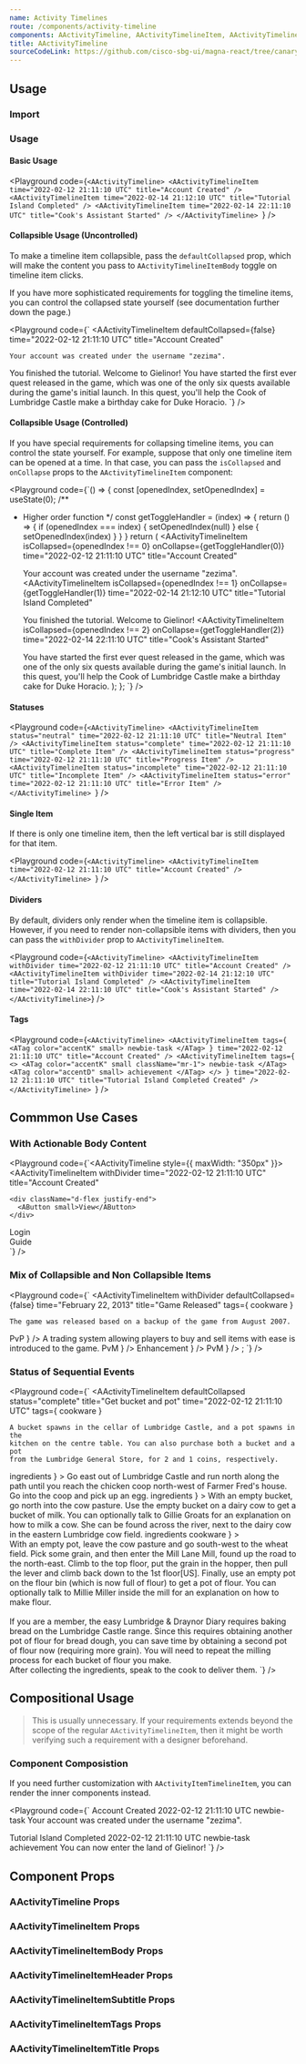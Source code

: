 ```yaml
---
name: Activity Timelines
route: /components/activity-timeline
components: AActivityTimeline, AActivityTimelineItem, AActivityTimelineItemHeader, AActivityTimelineItemBody, AActivityTimelineItemTitle, AActivityTimelineItemSubtitle
title: AActivityTimeline
sourceCodeLink: https://github.com/cisco-sbg-ui/magna-react/tree/canary/framework/components/AActivityTimeline
---
```


## Usage

### Import

<ComponentImport components="AActivityTimeline, AActivityTimelineItem, AActivityTimelineItemBody, AActivityTimelineItemTitle, AActivityTimelineItemSubtitle" />

### Usage

#### Basic Usage

<Playground
  code={`<AActivityTimeline>
  <AActivityTimelineItem
    time="2022-02-12 21:11:10 UTC"
    title="Account Created"
  />
  <AActivityTimelineItem
    time="2022-02-14 21:12:10 UTC"
    title="Tutorial Island Completed"
  />
  <AActivityTimelineItem
    time="2022-02-14 22:11:10 UTC"
    title="Cook's Assistant Started"
  />
</AActivityTimeline>
`}
/>

#### Collapsible Usage (Uncontrolled)

To make a timeline item collapsible, pass the `defaultCollapsed` prop, which will make the content you pass to `AActivityTimelineItemBody` toggle on timeline item clicks.

If you have more sophisticated requirements for toggling the timeline items, you can control the collapsed state yourself (see documentation further down the page.)

<Playground
  code={`<AActivityTimeline>
  <AActivityTimelineItem
    defaultCollapsed={false}
    time="2022-02-12 21:11:10 UTC"
    title="Account Created"
  >
    Your account was created under the username "zezima".
  </AActivityTimelineItem>
  <AActivityTimelineItem
    defaultCollapsed
    time="2022-02-14 21:12:10 UTC"
    title="Tutorial Island Completed"
  >
    You finished the tutorial. Welcome to Gielinor!
  </AActivityTimelineItem>
  <AActivityTimelineItem
    defaultCollapsed
    time="2022-02-14 22:11:10 UTC"
    title="Cook's Assistant Started"
  >
    You have started the first ever quest released in the game, which was one of
    the only six quests available during the game's initial launch. In this
    quest, you'll help the Cook of Lumbridge Castle make a birthday cake for
    Duke Horacio.
  </AActivityTimelineItem>
</AActivityTimeline>
`}
/>

#### Collapsible Usage (Controlled)

If you have special requirements for collapsing timeline items, you can control the state yourself. For example, suppose that only one timeline item can be opened at a time. In that case, you can pass the `isCollapsed` and `onCollapse` props to the `AActivityTimelineItem` component:

<Playground
  code={`() => {
  const [openedIndex, setOpenedIndex] = useState(0);
  /**
   * Higher order function
   */
  const getToggleHandler = (index) => {
    return () => {
      if (openedIndex === index) {
        setOpenedIndex(null)
      } else {
        setOpenedIndex(index)
      }
    }
  }
  return (
    <AActivityTimeline>
      <AActivityTimelineItem
        isCollapsed={openedIndex !== 0}
        onCollapse={getToggleHandler(0)}
        time="2022-02-12 21:11:10 UTC"
        title="Account Created"
      >
        Your account was created under the username "zezima".
      </AActivityTimelineItem>
      <AActivityTimelineItem
        isCollapsed={openedIndex !== 1}
        onCollapse={getToggleHandler(1)}
        time="2022-02-14 21:12:10 UTC"
        title="Tutorial Island Completed"
      >
        You finished the tutorial. Welcome to Gielinor!
      </AActivityTimelineItem>
      <AActivityTimelineItem
        isCollapsed={openedIndex !== 2}
        onCollapse={getToggleHandler(2)}
        time="2022-02-14 22:11:10 UTC"
        title="Cook's Assistant Started"
      >
        You have started the first ever quest released in the game, which was
        one of the only six quests available during the game's initial launch.
        In this quest, you'll help the Cook of Lumbridge Castle make a birthday
        cake for Duke Horacio.
      </AActivityTimelineItem>
    </AActivityTimeline>
  );
};
`}
/>

#### Statuses

<Playground
  code={`<AActivityTimeline>
  <AActivityTimelineItem
    status="neutral"
    time="2022-02-12 21:11:10 UTC"
    title="Neutral Item"
  />
  <AActivityTimelineItem
    status="complete"
    time="2022-02-12 21:11:10 UTC"
    title="Complete Item"
  />
  <AActivityTimelineItem
    status="progress"
    time="2022-02-12 21:11:10 UTC"
    title="Progress Item"
  />
  <AActivityTimelineItem
    status="incomplete"
    time="2022-02-12 21:11:10 UTC"
    title="Incomplete Item"
  />
  <AActivityTimelineItem
    status="error"
    time="2022-02-12 21:11:10 UTC"
    title="Error Item"
  />
</AActivityTimeline>
`}
/>

#### Single Item

If there is only one timeline item, then the left vertical bar is still displayed for that item.

<Playground
  code={`<AActivityTimeline>
  <AActivityTimelineItem
    time="2022-02-12 21:11:10 UTC"
    title="Account Created"
  />
</AActivityTimeline>
`}
/>

#### Dividers

By default, dividers only render when the timeline item is collapsible. However, if you need to render non-collapsible items with dividers, then you can pass the `withDivider` prop to `AActivityTimelineItem`.

<Playground
  code={`<AActivityTimeline>
  <AActivityTimelineItem
    withDivider
    time="2022-02-12 21:11:10 UTC"
    title="Account Created"
  />
  <AActivityTimelineItem
    withDivider
    time="2022-02-14 21:12:10 UTC"
    title="Tutorial Island Completed"
  />
  <AActivityTimelineItem
    time="2022-02-14 22:11:10 UTC"
    title="Cook's Assistant Started"
  />
</AActivityTimeline>`}
/>

#### Tags

<Playground
  code={`<AActivityTimeline>
  <AActivityTimelineItem
    tags={
      <ATag color="accentK" small>
        newbie-task
      </ATag>
    }
    time="2022-02-12 21:11:10 UTC"
    title="Account Created"
  />
  <AActivityTimelineItem
    tags={
      <>
        <ATag color="accentK" small className="mr-1">
          newbie-task
        </ATag>
        <ATag color="accentD" small>
          achievement
        </ATag>
      </>
    }
    time="2022-02-12 21:11:10 UTC"
    title="Tutorial Island Completed Created"
  />
</AActivityTimeline>
`}
/>

## Commmon Use Cases

### With Actionable Body Content

<Playground
  code={`<AActivityTimeline style={{ maxWidth: "350px" }}>
  <AActivityTimelineItem
    withDivider
    time="2022-02-12 21:11:10 UTC"
    title="Account Created"
  >
    <div className="d-flex justify-end">
      <AButton small>View</AButton>
    </div>
  </AActivityTimelineItem>
  <AActivityTimelineItem
    withDivider
    time="2022-02-14 21:12:10 UTC"
    title="Tutorial island completed"
  >
    <div className="d-flex justify-end">
      <AButton small>Login</AButton>
    </div>
  </AActivityTimelineItem>
  <AActivityTimelineItem
    withDivider
    time="2022-02-12 21:11:10 UTC"
    title="Cook's Assistant Started"
  >
    <div className="d-flex justify-end">
      <AButton small>Guide</AButton>
    </div>
  </AActivityTimelineItem>
</AActivityTimeline>
`}
/>

### Mix of Collapsible and Non Collapsible Items

<Playground
  code={`<AActivityTimeline>
  <AActivityTimelineItem
    withDivider
    defaultCollapsed={false}
    time="February 22, 2013"
    title="Game Released"
    tags={
      <ATag color="accentI" small>
        cookware
      </ATag>
    }
  >
    The game was released based on a backup of the game from August 2007.
  </AActivityTimelineItem>
  <AActivityTimelineItem
    withDivider
    time="March 13, 2014"
    title="Wilderness is Rejuvenated"
    tags={
      <ATag color="accentE" small>
        PvP
      </ATag>
    }
  />
  <AActivityTimelineItem
    withDivider
    defaultCollapsed={false}
    time="February 26, 2015"
    title="Grand Exchange is Added"
  >
    A trading system allowing players to buy and sell items with ease is
    introduced to the game.
  </AActivityTimelineItem>
  <AActivityTimelineItem
    withDivider
    time="January 5, 2017"
    title="Chambers of Xeric is Released"
    tags={
      <ATag color="accentB" small>
        PvM
      </ATag>
    }
  />
  <AActivityTimelineItem
    withDivider
    time="October 30, 2018"
    title="Mobile Application is Released"
    tags={
      <ATag color="accentG" small>
        Enhancement
      </ATag>
    }
  />
  <AActivityTimelineItem
    withDivider
    time="June 7, 2018"
    title="Theatre of Blood Released"
    tags={
      <ATag color="accentB" small>
        PvM
      </ATag>
    }
  />
</AActivityTimeline>;
`}
/>

### Status of Sequential Events

<Playground
  code={`<AActivityTimeline>
  <AActivityTimelineItem
    defaultCollapsed
    status="complete"
    title="Get bucket and pot"
    time="2022-02-12 21:11:10 UTC"
    tags={
      <ATag color="accentI" small>
        cookware
      </ATag>
    }
  >
    A bucket spawns in the cellar of Lumbridge Castle, and a pot spawns in the
    kitchen on the centre table. You can also purchase both a bucket and a pot
    from the Lumbridge General Store, for 2 and 1 coins, respectively.
  </AActivityTimelineItem>
  <AActivityTimelineItem
    defaultCollapsed
    status="complete"
    time="2022-02-14 21:11:10 UTC"
    title="Get an egg"
    tags={
      <ATag color="accentE" small>
        ingredients
      </ATag>
    }
  >
    Go east out of Lumbridge Castle and run north along the path until you reach
    the chicken coop north-west of Farmer Fred's house. Go into the coop and
    pick up an egg.
  </AActivityTimelineItem>
  <AActivityTimelineItem
    defaultCollapsed
    status="complete"
    time="2022-02-14 21:11:10 UTC"
    title="Get a bucket of milk"
    tags={
      <ATag color="accentE" small>
        ingredients
      </ATag>
    }
  >
    With an empty bucket, go north into the cow pasture. Use the empty bucket on
    a dairy cow to get a bucket of milk. You can optionally talk to Gillie
    Groats for an explanation on how to milk a cow. She can be found across the
    river, next to the dairy cow in the eastern Lumbridge cow field.
  </AActivityTimelineItem>
  <AActivityTimelineItem
    defaultCollapsed
    status="progress"
    title="Get a Pot of Flour"
    tags={
      <>
        <ATag color="accentE" small className="m-1">
          ingredients
        </ATag>
        <ATag color="accentI" small>
          cookware
        </ATag>
      </>
    }
  >
    <div>
      With an empty pot, leave the cow pasture and go south-west to the wheat
      field. Pick some grain, and then enter the Mill Lane Mill, found up the
      road to the north-east. Climb to the top floor, put the grain in the
      hopper, then pull the lever and climb back down to the 1st floor[US].
      Finally, use an empty pot on the flour bin (which is now full of flour) to
      get a pot of flour. You can optionally talk to Millie Miller inside the
      mill for an explanation on how to make flour.
    </div>
    <br />
    <div>
      If you are a member, the easy Lumbridge & Draynor Diary requires baking
      bread on the Lumbridge Castle range. Since this requires obtaining another
      pot of flour for bread dough, you can save time by obtaining a second pot
      of flour now (requiring more grain). You will need to repeat the milling
      process for each bucket of flour you make.
    </div>
  </AActivityTimelineItem>
  <AActivityTimelineItem
    defaultCollapsed
    status="incomplete"
    title="Deliver the Ingredients"
  >
    After collecting the ingredients, speak to the cook to deliver them.
  </AActivityTimelineItem>
  <AActivityTimelineItem status="incomplete" title="Quest Copmlete" />
</AActivityTimeline>
`}
/>

## Compositional Usage

> This is usually unnecessary. If your requirements extends beyond the scope of the regular `AActivityTimelineItem`, then it might be worth verifying such a requirement with a designer beforehand.

### Component Composistion

If you need further customization with `AActivityItemTimelineItem`, you can render the inner components instead.

<Playground
  code={`<AActivityTimeline>
  <AActivityTimelineItemContainer defaultCollapsed status="complete">
    <AActivityTimelineItemHeader>
      <AActivityTimelineItemTitle>Account Created</AActivityTimelineItemTitle>
      <AActivityTimelineItemSubtitle>
        2022-02-12 21:11:10 UTC
      </AActivityTimelineItemSubtitle>
      <AActivityTimelineItemTags>
        <ATag color="accentK" small>
          newbie-task
        </ATag>
      </AActivityTimelineItemTags>
    </AActivityTimelineItemHeader>
    <AActivityTimelineItemBody>
      Your account was created under the username "zezima".
    </AActivityTimelineItemBody>
  </AActivityTimelineItemContainer>

  <AActivityTimelineItemContainer status="progress" defaultCollapsed>
    <AActivityTimelineItemHeader>
      <AActivityTimelineItemTitle>
        Tutorial Island Completed
      </AActivityTimelineItemTitle>
      <AActivityTimelineItemSubtitle>
        2022-02-12 21:11:10 UTC
      </AActivityTimelineItemSubtitle>
      <AActivityTimelineItemTags>
        <ATag color="accentK" small className="mr-1">
          newbie-task
        </ATag>
        <ATag color="accentD" small>
          achievement
        </ATag>
      </AActivityTimelineItemTags>
    </AActivityTimelineItemHeader>
    <AActivityTimelineItemBody>
      You can now enter the land of Gielinor!
    </AActivityTimelineItemBody>
  </AActivityTimelineItemContainer>
</AActivityTimeline>
`}
/>

## Component Props

### AActivityTimeline Props

<Props of="AActivityTimeline" />

### AActivityTimelineItem Props

<Props of="AActivityTimelineItem" />

### AActivityTimelineItemBody Props

<Props of="AActivityTimelineItemBody" />

### AActivityTimelineItemHeader Props

<Props of="AActivityTimelineItemHeader" />

### AActivityTimelineItemSubtitle Props

<Props of="AActivityTimelineItemSubtitle" />

### AActivityTimelineItemTags Props

<Props of="AActivityTimelineItemTags" />

### AActivityTimelineItemTitle Props

<Props of="AActivityTimelineItemTitle" />
